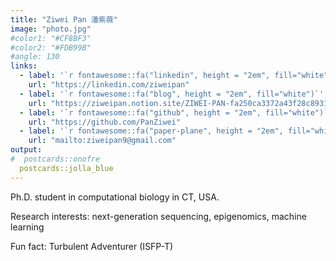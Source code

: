 ```yaml
---
title: "Ziwei Pan 潘紫薇"
image: "photo.jpg"
#color1: "#CF8BF3"
#color2: "#FDB99B"
#angle: 130
links:
  - label: '`r fontawesome::fa("linkedin", height = "2em", fill="white")`'
    url: "https://linkedin.com/ziweipan"
  - label: '`r fontawesome::fa("blog", height = "2em", fill="white")`'
    url: "https://ziweipan.notion.site/ZIWEI-PAN-fa250ca3372a43f28c893150dbd555f1"
  - label: '`r fontawesome::fa("github", height = "2em", fill="white")`'
    url: "https://github.com/PanZiwei"
  - label: '`r fontawesome::fa("paper-plane", height = "2em", fill="white")`'
    url: "mailto:ziweipan9@gmail.com"
output:
#  postcards::onofre
  postcards::jolla_blue
---
```

Ph.D. student in computational biology in CT, USA. 

Research interests: next-generation sequencing, epigenomics, machine learning

Fun fact: Turbulent Adventurer (ISFP-T)